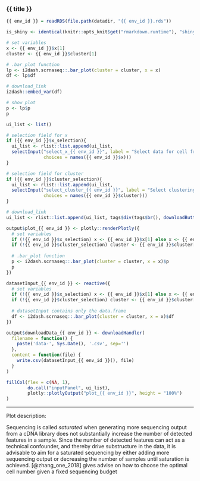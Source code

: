 
### {{ title }}

<!-- Component created on {{ date }} -->

```r
{{ env_id }} = readRDS(file.path(datadir, "{{ env_id }}.rds"))

is_shiny <- identical(knitr::opts_knit$get("rmarkdown.runtime"), "shiny")
```

```r

# set variables
x <- {{ env_id }}$x[1]
cluster <- {{ env_id }}$cluster[1]

# .bar_plot function
lp <- i2dash.scrnaseq::.bar_plot(cluster = cluster, x = x)
df <- lp$df

# download_link
i2dash::embed_var(df)

# show plot
p <- lp$p
p
```

```r

ui_list <- list()

# selection field for x
if ({{ env_id }}$x_selection){
  ui_list <- rlist::list.append(ui_list,
  selectInput("select_x_{{ env_id }}", label = "Select data for cell fraction:",
              choices = names({{ env_id }}$x)))
}

# selection field for cluster
if ({{ env_id }}$cluster_selection){
  ui_list <- rlist::list.append(ui_list,
  selectInput("select_cluster_{{ env_id }}", label = "Select clustering data:",
              choices = names({{ env_id }}$cluster)))
}

# download_link
ui_list <- rlist::list.append(ui_list, tags$div(tags$br(), downloadButton('downloadData_{{ env_id }}', 'Download data')))

output$plot_{{ env_id }} <- plotly::renderPlotly({
  # set variables
  if (!{{ env_id }}$x_selection) x <- {{ env_id }}$x[1] else x <- {{ env_id }}$x[input$select_x_{{ env_id }}]
  if (!{{ env_id }}$cluster_selection) cluster <- {{ env_id }}$cluster[1] else cluster <- {{ env_id }}$cluster[input$select_cluster_{{ env_id }}]
  
  # .bar_plot function
  p <- i2dash.scrnaseq::.bar_plot(cluster = cluster, x = x)$p
  p
})

datasetInput_{{ env_id }} <- reactive({
  # set variables
  if (!{{ env_id }}$x_selection) x <- {{ env_id }}$x[1] else x <- {{ env_id }}$x[input$select_x_{{ env_id }}]
  if (!{{ env_id }}$cluster_selection) cluster <- {{ env_id }}$cluster[1] else cluster <- {{ env_id }}$cluster[input$select_cluster_{{ env_id }}]
  
  # datasetInput contains only the data.frame
  df <- i2dash.scrnaseq::.bar_plot(cluster = cluster, x = x)$df
})

output$downloadData_{{ env_id }} <- downloadHandler(
  filename = function() {
    paste('data-', Sys.Date(), '.csv', sep='')
  },
  content = function(file) {
    write.csv(datasetInput_{{ env_id }}(), file)
  }
)

fillCol(flex = c(NA, 1),
        do.call("inputPanel", ui_list),
        plotly::plotlyOutput("plot_{{ env_id }}", height = "100%")
)
```

***

Plot description:

Sequencing is called *saturated* when generating more sequencing output from a cDNA library does not substantially increase the number of detected features in a sample. Since the number of detected features can act as a technical confounder, and thereby drive substructure in the data, it is advisable to aim for a saturated sequencing by either adding more sequencing output or decreasing the number of samples until saturation is achieved. [@zhang_one_2018] gives advise on how to choose the optimal cell number given a fixed sequencing budget


